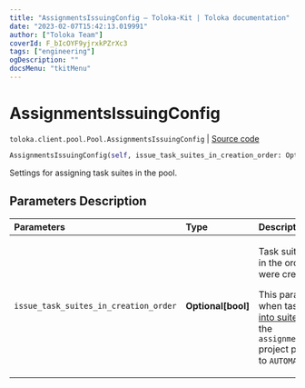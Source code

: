 ```yaml
---
title: "AssignmentsIssuingConfig — Toloka-Kit | Toloka documentation"
date: "2023-02-07T15:42:13.019991"
author: ["Toloka Team"]
coverId: F_bIcOYF9yjrxkPZrXc3
tags: ["engineering"]
ogDescription: ""
docsMenu: "tkitMenu"
---
```


# AssignmentsIssuingConfig
`toloka.client.pool.Pool.AssignmentsIssuingConfig` | [Source code](https://github.com/Toloka/toloka-kit/blob/v1.1.3/src/client/pool/__init__.py#L115)

```python
AssignmentsIssuingConfig(self, issue_task_suites_in_creation_order: Optional[bool] = None)
```

Settings for assigning task suites in the pool.

## Parameters Description

| Parameters | Type | Description |
| :----------| :----| :-----------|
`issue_task_suites_in_creation_order`|**Optional\[bool\]**|<p>Task suites are assigned in the order in which they were created.</p> <p>This parameter is used when tasks are [grouped into suites](/docs/guide/distribute-tasks-by-pages) manually and the `assignments_issuing_type` project parameter is set to `AUTOMATED`.</p>
